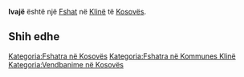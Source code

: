 {{Fshat në Kosovës
 | Emri                = Ivajë
| sqi_N_name = Ivajë
| sqi_N_FULL_NAME_RO = Ivajë
| sqi_N_FULL_NAME_ND_RO = Ivaje
| sqi_N_SORT_NAME_RG = IVAJE
| sqi_N_FULL_NAME_RG = Ivajë
| sqi_N_FULL_NAME_ND_RG = Ivaje
| srp_N_name = Ivaja
| srp_N_FULL_NAME_RO = Ivaja
| srp_N_FULL_NAME_ND_RO = Ivaja
| srp_N_SORT_NAME_RG = IVAJA
| srp_N_FULL_NAME_RG = Ivaja
| srp_N_FULL_NAME_ND_RG = Ivaja
| srp_NS_name = Иваја
| srp_NS_FULL_NAME_RO = Иваја
| srp_NS_FULL_NAME_ND_RO = Иваја
| srp_NS_SORT_NAME_RG = ИВАЈА
| srp_NS_FULL_NAME_RG = Иваја
| srp_NS_FULL_NAME_ND_RG = Иваја

 | Emri (Rasa dhanore) = 
 | Figura              = 
 | Shteti              = Kosovo
 | Komuna              = Klinë
 | Kodi postar         = 
 | Sipërfaqja          = 

 | Popullsia           = 

 | Regj. i popullsisë  = 
 | Dend. e popullsisë  = 
 | Faqja zyrtare       = 
 <!--- Koordinatat ----> 
 | Gjerësia            = 42.194444
 | Gjatësia            = 21.232778
 | Lartësia            = 
}}
'''Ivajë''' është një [[Fshat]] në [[Klinë]] të [[Kosovës]].

<!-- == Gjeografia == -->
<!-- == Historia == -->
<!-- == Demografia == -->
== Shih edhe ==
{{Komuna Klinë}}
{{Kosovo-Administrata-Cung}}

[[Kategoria:Fshatra në Kosovës]]
[[Kategoria:Fshatra në Kommunes Klinë]]
[[Kategoria:Vendbanime në Kosovës]]
